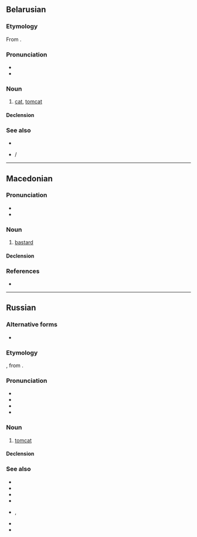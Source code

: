{{also|қот|kot|Kot|kòt|köt}}
==Belarusian==
{{wikipedia|lang=be}}

===Etymology===
From {{inh|be|sla-pro|*kotъ}}.

===Pronunciation===
* {{be-IPA}}
* {{audio|be|Be-{{PAGENAME}}.ogg|Audio}}

===Noun===
{{be-noun|кот<b.anml>}}

# [[cat]], [[tomcat]]

====Declension====
{{be-ndecl|кот<b.anml>}}

===See also===
* {{l|be|кошка}}
* {{l|be|кацяня́}} / {{l|be|кацянё}}

{{topics|be|Cats|Male animals}}

----
==Macedonian==

===Pronunciation===
* {{mk-IPA}}
* {{hyph|mk|кот}}

===Noun===
{{mk-noun|m|head=кот|ко́тови}}

# [[bastard]] {{gl|a contemptible, inconsiderate, overly or arrogantly rude or spiteful person}}

====Declension====
{{mk-decl-noun-m||котов|pov=1}}

===References===
* {{R:mk:DRMJ|кот}}

----

==Russian==

===Alternative forms===
* {{alter|ru|котъ||ru-PRO}}

===Etymology===
{{inh+|ru|orv|котъ}}, from {{inh|ru|sla-pro|*kotъ}}.

===Pronunciation===
* {{ru-IPA}}
* {{audio|ru|Ru-{{PAGENAME}}.ogg|audio}}
* {{homophones|ru|код}}
* {{rhymes|ru|ot|s=1}}

===Noun===
{{ru-noun+|b|a=an|f=ко́шка|adj=коша́чий|dim=ко́тик|aug=коти́ще|aug2=котя́ра|pej=коша́к}}

# [[tomcat]]
#: {{uxi|ru|'''кот''' [[в]] [[сапог|сапога́х]]|Puss in Boots}}
#: {{uxi|ru|'''кот''' наплакал|nothing to speak of (next to nothing)}}
#: {{ux|ru|[[не|Не]] всё '''коту́''' [[ма́сленица]], [[прийти|придёт]] [[и]] [[вели́кий]] [[пост]].|All good things must come to an end; You have to take the rough with the smooth.}}
#: {{uxi|ru|[[купи́ть]] '''кота́''' [[в]] [[мешок|мешке́]]|to buy a pig in a poke}}

====Declension====
{{ru-noun-table|b|a=an}}

===See also===
* {{l|ru|котёнок}}
* {{l|ru|ко́тик}}
* {{l|ru|ко́шечка}}
* {{l|ru|ко́шка}}
* {{l|ru|коти́ться}}, {{l|ru|окоти́ться}}
* {{l|ru|коша́тник}}
* {{l|ru|Субко́та}}

{{topics|ru|Cats|Male animals}}